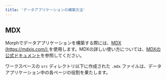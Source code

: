 ```yaml
---
title: 'データアプリケーションの構築方法'
---
```


## MDX

Morphでデータアプリケーションを構築する際には、[MDX (https://mdxjs.com/) ](https://mdxjs.com/)を使用します。MDXの詳しい使い方については、[MDXの公式ドキュメント](https://mdxjs.com/)を参照してください。

ワークスペースの `src` ディレクトリ以下に作成された `.mdx` ファイルは、データアプリケーション中の各ページの役割を果たします。
